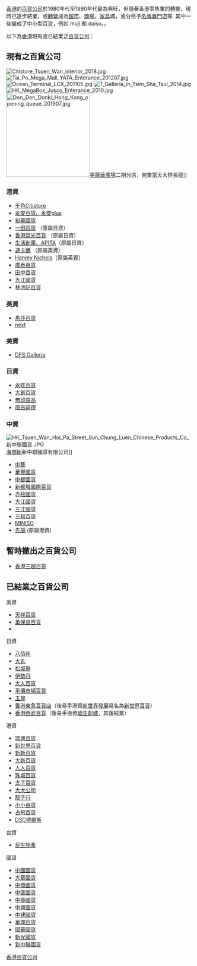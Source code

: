 {{Unreferenced |time=2008-09-17T13:50:33+00:00 }}

[[香港|香港]]的[[百貨公司|百貨公司]]於1980年代至1990年代最為興旺，但隨著香港零售業的轉變，現時已逐步結業，或[[轉營|轉營]]成為[[超市|超市]]、[[商場|商場]]、[[家具|家具]]城，或分租予[[名牌|名牌]][[專門店|專門店]]等, 其中一些變成了中小型百貨，例如 muji 和 daiso。。

以下為[[香港|香港]]現有或已結業之[[百貨公司|百貨公司]]：

==現有之百貨公司==
[[File:Citistore_Tsuen_Wan_interior_2018.jpg|thumb]]
[[File:Tai_Po_Mega_Mall_YATA_Enterance_201207.jpg|thumb]]
[[File:Ocean_Terminal_LCX_201105.jpg|thumb]]
[[File:T_Galleria_in_Tsim_Sha_Tsui_2014.jpg|thumb]]
[[File:HK_MegaBox_Jusco_Enterance_2010.jpg|thumb]]
[[File:Don_Don_Donki_Hong_Kong_opening_queue_201907.jpg|225px]][[美麗華廣場|美麗華廣場]]二期分店，開業當天大排長龍]]
===港資===
* [[千色Citistore|千色Citistore]]
* [[永安百貨|永安百貨、永安plus]]
* [[裕華國貨|裕華國貨]]
* [[一田百貨|一田百貨]] （原屬日資）
* [[香港崇光百貨|香港崇光百貨]] （原屬日資）
* [[生活創庫|生活創庫、APITA]]（原屬日資）
* [[連卡佛|連卡佛]] （原屬英資）
* [[Harvey_Nichols|Harvey Nichols]]（原屬英資）
* [[廣泰百貨|廣泰百貨]]
* [[田中百貨|田中百貨]]
* [[大江國貨|大江國貨]]
* [[林池記百貨|林池記百貨]]

===英資===
* [[馬莎百貨|馬莎百貨]]
* [[Next公司|next]]

===美資===
* [[DFS_Galleria|DFS Galleria]]

===日資===
* [[永旺百貨|永旺百貨]]
* [[大創百貨|大創百貨]]
* [[無印良品|無印良品]]
* [[唐吉訶德_(企業)|唐吉訶德]]

===中資===
[[File:HK_Tsuen_Wan_Hoi_Pa_Street_Sun_Chung_Luen_Chinese_Products_Co_新中聯國貨.JPG|thumb]][[海壩街|海壩街]]新中聯國貨有限公司]]
* [[中藝|中藝]]
* [[華豐國貨|華豐國貨]]
* [[中都國貨|中都國貨]]
* [[新都城國際百貨|新都城國際百貨]]
* [[赤柱國貨|赤柱國貨]]
* [[大江國貨|大江國貨]]
* [[三江國貨|三江國貨]]
* [[三和百貨|三和百貨]]
* [[MINISO|MINISO]]
* [[先施|先施]] (原屬港資)

==暫時撤出之百貨公司==
* [[香港|香港]][[三越百貨|三越百貨]]

==已結業之百貨公司==
;英資
* [[天祥_(百貨公司)|天祥百貨]]
* [[英保良百貨|英保良百貨]]
* {{tsl|en|British Home Stores|Bhs}}

;日資
* [[八佰伴|八佰伴]]
* [[大丸|大丸]]
* [[松坂屋|松坂屋]]
* [[伊勢丹|伊勢丹]]
* [[大人百貨|大人百貨]]
* [[平價市場百貨|平價市場百貨]]
* [[玉屋|玉屋]]
* [[香港|香港]][[東急百貨店|東急百貨店]]（後易手港資[[新世界發展|新世界發展]]易名為[[新世界百貨|新世界百貨]]）
* [[香港|香港]][[西武百貨|西武百貨]]（後易手港資[[廸生創建|廸生創建]]，其後結業）

;港資
* [[瑞興百貨|瑞興百貨]]
* [[新世界百貨|新世界百貨]]
* [[新新百貨公司|新新百貨]]
* [[大新百貨|大新百貨]]
* [[人人百貨|人人百貨]]
* [[珠城百貨|珠城百貨]]
* [[太子百貨|太子百貨]]
* [[大大公司|大大公司]]
* [[龍子行|龍子行]]
* [[小小百貨|小小百貨]]
* [[占飛百貨|占飛百貨]]
* [[DSC德爾斯|DSC德爾斯]]


;台資
* [[民生物產|民生物產]]

;國貨
* [[中國國貨|中國國貨]]
* [[大華國貨|大華國貨]]
* [[中僑國貨|中僑國貨]]
* [[中匯國貨|中匯國貨]]
* [[中葵國貨|中葵國貨]]
* [[中興國貨|中興國貨]]
* [[中建國貨|中建國貨]]
* [[華潤百貨|華潤百貨]]
* [[國華國貨|國華國貨]]
* [[新光國貨|新光國貨]]
* [[新中聯國貨|新中聯國貨]]

{{香港百貨公司}}
{{Authority control}}
[[Category:香港百貨公司|]]